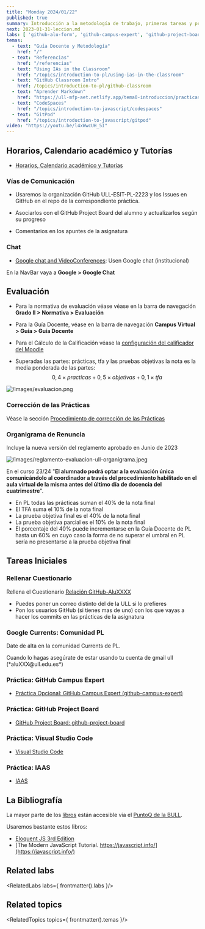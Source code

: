 ```yaml
---
title: "Monday 2024/01/22"
published: true
summary: Introducción a la metodología de trabajo, primeras tareas y prácticas, bibliografía, sistema de evaluación, TFA, etc.
next: 2023-01-31-leccion.md
labs: [ 'github-alu-form', 'github-campus-expert', 'github-project-board', 'visual-studio-code', 'iaas']
temas: 
  - text: "Guía Docente y Metodología"
    href: "/"
  - text: "Referencias"
    href: "/referencias"
  - text: "Using IAs in the Classroom"
    href: "/topics/introduction-to-pl/using-ias-in-the-classroom"
  - text: "GitHub Classroom Intro"
    href: /topics/introduction-to-pl/github-classroom
  - text: "Aprender Markdown"
    href: "https://ull-mfp-aet.netlify.app/tema0-introduccion/practicas/aprender-markdown"
  - text: "CodeSpaces"
    href: "/topics/introduction-to-javascript/codespaces"
  - text: "GitPod"
    href: "/topics/introduction-to-javascript/gitpod"
video: "https://youtu.be/l4xWwcUH_5I"
---
```



## Horarios, Calendario académico y Tutorías

* [Horarios, Calendario académico y Tutorías](/horarios)


### Vías de Comunicación

* Usaremos la organización GitHub ULL-ESIT-PL-2223 y los Issues en GitHub en el repo de la correspondiente práctica. 
* Asociarlos con el GitHub Project Board del alumno y actualizarlos según su progreso


* Comentarios en los apuntes de la asignatura

### Chat 
* [Google chat and VideoConferences](https://mail.google.com/chat/u/1/#chat/welcome): Usen Google chat (institucional) 

En la NavBar vaya a **Google > Google Chat** 

## Evaluación 

* Para la normativa de evaluación véase véase en la barra de navegación **Grado II > Normativa > Evaluación**
* Para la Guía Docente, véase en la barra de navegación **Campus Virtual > Guía > Guía Docente**
* Para el Cálculo de la Calificación véase la [configuración del calificador del Moodle](https://campusingenieriaytecnologia2223.ull.es/grade/edit/tree/index.php?id=2223090147)

* Superadas las partes: prácticas, tfa y las pruebas objetivas  la nota es la media ponderada de las partes:
  $$0,4 \times practicas + 0,5 \times objetivas + 0,1 \times tfa$$

![/images/evaluacion.png](/images/evaluacion.png)

### Corrección de las Prácticas

Véase la sección [Procedimiento de corrección de las Prácticas](correccion-de-practicas)

### Organigrama de Renuncia

Incluye la nueva versión del reglamento aprobado en Junio de 2023

![/images/reglamento-evaluacion-ull-organigrama.jpeg](/images/reglamento-evaluacion-ull-organigrama.jpeg)

En el curso 23/24 "**El alumnado podrá optar a la evaluación única comunicándolo al coordinador a través del procedimiento habilitado en el aula virtual de la misma antes del último día de docencia del cuatrimestre**".
 
* En PL todas las prácticas suman el 40% de la nota final
* El TFA suma el 10% de la nota final
* La prueba objetiva final es el 40% de la nota final
* La prueba objetiva parcial es el 10% de la nota final
* El porcentaje del 40% puede incrementarse en la Guía Docente de PL hasta un 60% en cuyo caso la forma de no superar el umbral en PL sería no presentarse a la prueba objetiva final

## Tareas Iniciales

### Rellenar Cuestionario 

Rellena el Cuestionario 
[Relación GitHub-AluXXXX](https://campusingenieriaytecnologia2223.ull.es/mod/assign/view.php?id\=20497)  

* Puedes poner un correo distinto del de la ULL si lo prefieres
* Pon los usuarios GitHub (si tienes mas de uno) con los que vayas a hacer los commits en las prácticas de la asignatura

### Google Currents: Comunidad PL

Date de alta en la comunidad Currents de PL. 

<Callout>
Cuando lo hagas asegúrate de estar usando tu cuenta de gmail ull (*aluXXX@ull.edu.es*)
</Callout>

### Práctica: GitHub Campus Expert

* [Práctica Opcional: GitHub Campus Expert (github-campus-expert)](/labs/github-campus-expert)

### Práctica: GitHub Project Board

* [GitHub Project Board: github-project-board](/labs/github-project-board)

### Práctica: Visual Studio Code

* [Visual Studio Code](/labs/visual-studio-code)

### Práctica: IAAS

* [IAAS](/labs/iaas)

## La Bibliografía

La mayor parte de los [libros](/references) están accesible via el [PuntoQ de la BULL](/recursos/#bull).

Usaremos bastante estos libros:

* [Eloquent JS 3rd Edition](https://eloquentjavascript.net/)
* [The Modern JavaScript Tutorial. https://javascript.info/](https://javascript.info/)




## Related labs


<RelatedLabs labs={ frontmatter().labs }/>

## Related topics


<RelatedTopics topics={ frontmatter().temas }/>